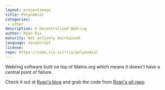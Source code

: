 ```yaml
---
layout: projectimage
title: Polynomial
categories:
 - other
description: A Decentralized Webring
author: Ryan Rix
maturity: Not actively maintained
language: JavaScript
license:
repo: https://code.rix.si/rrix/polynomial
---
```


Webring software built on top of Matrix.org which means it doesn't have a central point of failure.

Check it out at [Ryan's blog](https://whatthefuck.computer/blog/2015/12/06/polynomial-a-decentralized-webring/) and grab the code from [Ryan's git repo](https://code.rix.si/rrix/polynomial)
